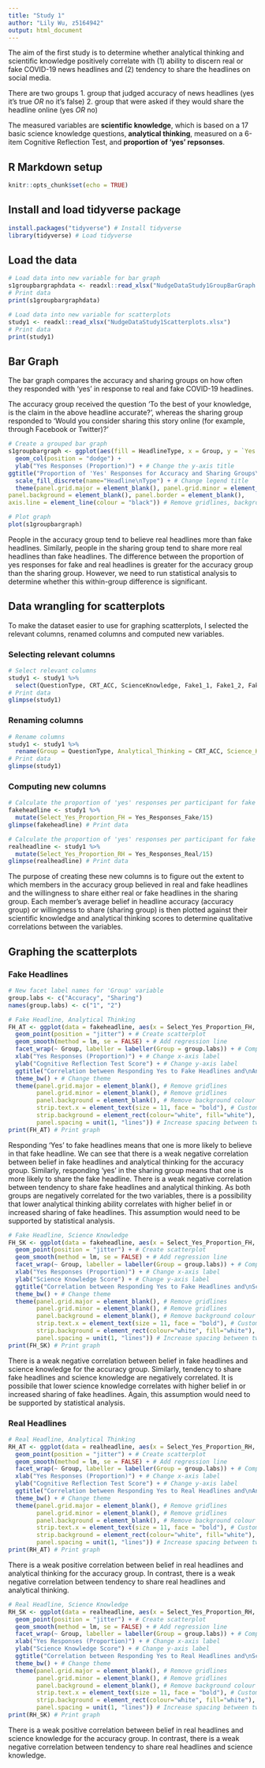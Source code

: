 ```yaml
---
title: "Study 1"
author: "Lily Wu, z5164942"
output: html_document
---
```


The aim of the first study is to determine whether analytical thinking and scientific knowledge positively correlate with (1) ability to discern real or fake COVID-19 news headlines and (2) tendency to share the headlines on social media. 

There are two groups
1. group that judged accuracy of news headlines (yes it's true *OR* no it's false)
2. group that were asked if they would share the headline online (yes *OR* no) 

The measured variables are **scientific knowledge**, which is based on a 17 basic science knowledge questions, **analytical thinking**, measured on a 6-item Cognitive Reflection Test, and **proportion of 'yes' repsonses**. 

## R Markdown setup

```r
knitr::opts_chunk$set(echo = TRUE)
```

## Install and load tidyverse package

```r
install.packages("tidyverse") # Install tidyverse
library(tidyverse) # Load tidyverse
```

## Load the data

```r
# Load data into new variable for bar graph
s1groupbargraphdata <- readxl::read_xlsx("NudgeDataStudy1GroupBarGraph.xlsx")
# Print data
print(s1groupbargraphdata)

# Load data into new variable for scatterplots
study1 <- readxl::read_xlsx("NudgeDataStudy1Scatterplots.xlsx") 
# Print data
print(study1)
```

## Bar Graph

The bar graph compares the accuracy and sharing groups on how often they responded with ‘yes’ in response to real and fake COVID-19 headlines. 

The accuracy group received the question 'To the best of your knowledge, is the claim in the above headline accurate?', whereas the sharing group responded to 'Would you consider sharing this story online (for example, through Facebook or Twitter)?'

```r
# Create a grouped bar graph 
s1groupbargraph <- ggplot(aes(fill = HeadlineType, x = Group, y = `Yes Responses (%)`), data = s1groupbargraphdata) + 
  geom_col(position = "dodge") +
  ylab("Yes Responses (Proportion)") + # Change the y-axis title
ggtitle("Proportion of 'Yes' Responses for Accuracy and Sharing Groups\nper Headline Type") + # Add a graph title 
  scale_fill_discrete(name="Headline\nType") + # Change legend title
  theme(panel.grid.major = element_blank(), panel.grid.minor = element_blank(),
panel.background = element_blank(), panel.border = element_blank(),
axis.line = element_line(colour = "black")) # Remove gridlines, background colour and border. Add axis line.

# Plot graph
plot(s1groupbargraph)
```


People in the accuracy group tend to believe real headlines more than fake headlines. Similarly, people in the sharing group tend to share more real headlines than fake headlines. The difference between the proportion of yes responses for fake and real headlines is greater for the accuracy group than the sharing group. However, we need to run statistical analysis to determine whether this within-group difference is significant. 



## Data wrangling for scatterplots 

To make the dataset easier to use for graphing scatterplots, I selected the relevant columns, renamed columns and computed new variables. 

### Selecting relevant columns

```r
# Select relevant columns
study1 <- study1 %>% 
  select(QuestionType, CRT_ACC, ScienceKnowledge, Fake1_1, Fake1_2, Fake1_3, Fake1_4, Fake1_5, Fake1_6, Fake1_7, Fake1_8, Fake1_9, Fake1_10, Fake1_11, Fake1_12, Fake1_13, Fake1_14, Fake1_15, `Fake No. N`, `Fake No. Y`, Real1_1, Real1_2, Real1_3, Real1_4, Real1_5, Real1_6, Real1_7, Real1_8, Real1_9, Real1_10, Real1_11, Real1_12, Real1_13, Real1_14, Real1_15, `Real No. N`, `Real No. Y`)
# Print data
glimpse(study1)
```

### Renaming columns

```r
# Rename columns
study1 <- study1 %>% 
  rename(Group = QuestionType, Analytical_Thinking = CRT_ACC, Science_Knowledge = ScienceKnowledge, FakeQ1 = Fake1_1, FakeQ2 = Fake1_2, FakeQ3 = Fake1_3, FakeQ4 = Fake1_4, FakeQ5 = Fake1_5, FakeQ6 = Fake1_6, FakeQ7 = Fake1_7, FakeQ8 = Fake1_8, FakeQ9 = Fake1_9, FakeQ10 = Fake1_10, FakeQ11 = Fake1_11, FakeQ12 = Fake1_12, FakeQ13 = Fake1_13, FakeQ14 = Fake1_14, FakeQ15 = Fake1_15, No_Responses_Fake = `Fake No. N`, Yes_Responses_Fake = `Fake No. Y`, RealQ1 = Real1_1, RealQ2 = Real1_2, RealQ3 = Real1_3, RealQ4 = Real1_4, RealQ5 = Real1_5, RealQ6 = Real1_6, RealQ7 = Real1_7, RealQ8 = Real1_8, RealQ9 = Real1_9, RealQ10 = Real1_10, RealQ11 = Real1_11, RealQ12 = Real1_12, RealQ13 = Real1_13, RealQ14 = Real1_14, RealQ15 = Real1_15, No_Responses_Real = `Real No. N`, Yes_Responses_Real = `Real No. Y`)
# Print data
glimpse(study1)
```

### Computing new columns

```r
# Calculate the proportion of 'yes' responses per participant for fake headlines across both groups
fakeheadline <- study1 %>%
  mutate(Select_Yes_Proportion_FH = Yes_Responses_Fake/15)
glimpse(fakeheadline) # Print data

# Calculate the proportion of 'yes' responses per participant for fake headlines across both groups
realheadline <- study1 %>%
  mutate(Select_Yes_Proportion_RH = Yes_Responses_Real/15)
glimpse(realheadline) # Print data
```


The purpose of creating these new columns is to figure out the extent to which members in the accuracy group believed in real and fake headlines and the willingness to share either real or fake headlines in the sharing group. Each member's average belief in headline accuracy (accuracy group) or willingness to share (sharing group) is then plotted against their scientific knowledge and analytical thinking scores to determine qualitative correlations between the variables. 


## Graphing the scatterplots

### Fake Headlines

```r
# New facet label names for 'Group' variable
group.labs <- c("Accuracy", "Sharing")
names(group.labs) <- c("1", "2")

# Fake Headline, Analytical Thinking
FH_AT <- ggplot(data = fakeheadline, aes(x = Select_Yes_Proportion_FH, y = Analytical_Thinking)) + 
  geom_point(position = "jitter") + # Create scatterplot 
  geom_smooth(method = lm, se = FALSE) + # Add regression line
  facet_wrap(~ Group, labeller = labeller(Group = group.labs)) + # Compare between both groups 
  xlab("Yes Responses (Proportion)") + # Change x-axis label
  ylab("Cognitive Reflection Test Score") + # Change y-axis label
  ggtitle("Correlation between Responding Yes to Fake Headlines and\nAnalytical Thinking") + # Change plot title 
  theme_bw() + # Change theme
  theme(panel.grid.major = element_blank(), # Remove gridlines
        panel.grid.minor = element_blank(), # Remove gridlines
        panel.background = element_blank(), # Remove background colour 
        strip.text.x = element_text(size = 11, face = "bold"), # Customise text for accuracy and sharing labels 
        strip.background = element_rect(colour="white", fill="white"), # Remove background for the accuracy and sharing labels
        panel.spacing = unit(1, "lines")) # Increase spacing between two graphs 
print(FH_AT) # Print graph
```


Responding 'Yes' to fake headlines means that one is more likely to believe in that fake headline. We can see that there is a weak negative correlation between belief in fake headlines and analytical thinking for the accuracy group. Similarly, responding 'yes' in the sharing group means that one is more likely to share the fake headline. There is a weak negative correlation between tendency to share fake headlines and analytical thinking. As both groups are negatively correlated for the two variables, there is a possibility that lower analytical thinking ability correlates with higher belief in or increased sharing of fake headlines. This assumption would need to be supported by statistical analysis. 



```r
# Fake Headline, Science Knowledge 
FH_SK <- ggplot(data = fakeheadline, aes(x = Select_Yes_Proportion_FH, y = Science_Knowledge)) +
  geom_point(position = "jitter") + # Create scatterplot 
  geom_smooth(method = lm, se = FALSE) + # Add regression line
  facet_wrap(~ Group, labeller = labeller(Group = group.labs)) + # Compare between both groups 
  xlab("Yes Responses (Proportion)") + # Change x-axis label
  ylab("Science Knowledge Score") + # Change y-axis label
  ggtitle("Correlation between Responding Yes to Fake Headlines and\nScience Knowledge") + # Change plot title 
  theme_bw() + # Change theme
  theme(panel.grid.major = element_blank(), # Remove gridlines
        panel.grid.minor = element_blank(), # Remove gridlines
        panel.background = element_blank(), # Remove background colour 
        strip.text.x = element_text(size = 11, face = "bold"), # Customise text for accuracy and sharing labels 
        strip.background = element_rect(colour="white", fill="white"), # Remove background for the accuracy and sharing labels
        panel.spacing = unit(1, "lines")) # Increase spacing between two graphs 
print(FH_SK) # Print graph
```


There is a weak negative correlation between belief in fake headlines and science knowledge for the accuracy group. Similarly, tendency to share fake headlines and science knowledge are negatively correlated. It is possibile that lower science knowledge correlates with higher belief in or increased sharing of fake headlines. Again, this assumption would need to be supported by statistical analysis. 


### Real Headlines

```r
# Real Headline, Analytical Thinking
RH_AT <- ggplot(data = realheadline, aes(x = Select_Yes_Proportion_RH, y = Analytical_Thinking)) +
  geom_point(position = "jitter") + # Create scatterplot 
  geom_smooth(method = lm, se = FALSE) + # Add regression line
  facet_wrap(~ Group, labeller = labeller(Group = group.labs)) + # Compare between both groups 
  xlab("Yes Responses (Proportion)") + # Change x-axis label
  ylab("Cognitive Reflection Test Score") + # Change y-axis label
  ggtitle("Correlation between Responding Yes to Real Headlines and\nAnalytical Thinking") + # Change plot title 
  theme_bw() + # Change theme
  theme(panel.grid.major = element_blank(), # Remove gridlines
        panel.grid.minor = element_blank(), # Remove gridlines
        panel.background = element_blank(), # Remove background colour 
        strip.text.x = element_text(size = 11, face = "bold"), # Customise text for accuracy and sharing labels 
        strip.background = element_rect(colour="white", fill="white"), # Remove background for the accuracy and sharing labels
        panel.spacing = unit(1, "lines")) # Increase spacing between two graphs 
print(RH_AT) # Print graph
```


There is a weak positive correlation between belief in real headlines and analytical thinking for the accuracy group. In contrast, there is a weak negative correlation between tendency to share real headlines and analytical thinking. 


```r
# Real Headline, Science Knowledge 
RH_SK <- ggplot(data = realheadline, aes(x = Select_Yes_Proportion_RH, y = Science_Knowledge)) +
  geom_point(position = "jitter") + # Create scatterplot 
  geom_smooth(method = lm, se = FALSE) + # Add regression line
  facet_wrap(~ Group, labeller = labeller(Group = group.labs)) + # Compare between both groups 
  xlab("Yes Responses (Proportion)") + # Change x-axis label
  ylab("Science Knowledge Score") + # Change y-axis label
  ggtitle("Correlation between Responding Yes to Real Headlines and\nScience Knowledge") + # Change plot title 
  theme_bw() + # Change theme
  theme(panel.grid.major = element_blank(), # Remove gridlines
        panel.grid.minor = element_blank(), # Remove gridlines
        panel.background = element_blank(), # Remove background colour 
        strip.text.x = element_text(size = 11, face = "bold"), # Customise text for accuracy and sharing labels 
        strip.background = element_rect(colour="white", fill="white"), # Remove background for the accuracy and sharing labels
        panel.spacing = unit(1, "lines")) # Increase spacing between two graphs 
print(RH_SK) # Print graph
```


There is a weak positive correlation between belief in real headlines and science knowledge for the accuracy group. In contrast, there is a weak negative correlation between tendency to share real headlines and science knowledge. 










